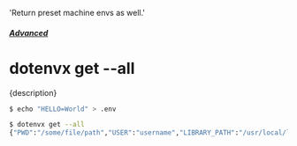   'Return preset machine envs as well.'

##### [Advanced](/docs/advanced)
# dotenvx get --all

<p className="lead">{description}</p>

```sh
$ echo "HELLO=World" > .env

$ dotenvx get --all
{"PWD":"/some/file/path","USER":"username","LIBRARY_PATH":"/usr/local/lib", ..., "HELLO":"World"}
```
